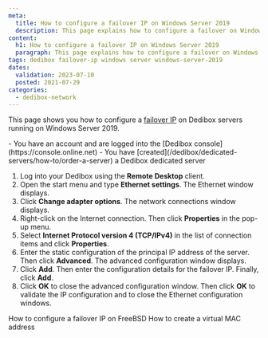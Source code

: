 ```yaml
---
meta:
  title: How to configure a failover IP on Windows Server 2019
  description: This page explains how to configure a failover on Windows Server 2019.
content:
  h1: How to configure a failover IP on Windows Server 2019
  paragraph: This page explains how to configure a failover on Windows Server 2019.
tags: dedibox failover-ip windows server windows-server-2019
dates:
  validation: 2023-07-10
  posted: 2021-07-29
categories:
  - dedibox-network
---
```


This page shows you how to configure a [failover IP](/dedibox-network/ip-failover/concepts/#failover-ips) on Dedibox servers running on Windows Server 2019.

<Message type="requirement">
  - You have an account and are logged into the [Dedibox console](https://console.online.net)
  - You have [created](/dedibox/dedicated-servers/how-to/order-a-server) a Dedibox dedicated server
</Message>

1. Log into your Dedibox using the **Remote Desktop** client.
2. Open the start menu and type **Ethernet settings**. The Ethernet window displays.
    <Lightbox src="scaleway_windows_ipfo1.webp" alt="" />
3. Click **Change adapter options**. The network connections window displays.
4. Right-click on the Internet connection. Then click **Properties** in the pop-up menu.
5. Select **Internet Protocol version 4 (TCP/IPv4)** in the list of connection items and click **Properties**.
6. Enter the static configuration of the principal IP address of the server. Then click **Advanced**. The advanced configuration window displays. 
    <Lightbox src="scaleway_windows_ipfo2.webp" alt="" />
7. Click **Add**. Then enter the configuration details for the failover IP. Finally, click **Add**.
    <Lightbox src="scaleway_windows_ipfo3.webp" alt="" />
8. Click **OK** to close the advanced configuration window. Then click **OK** to validate the IP configuration and to close the Ethernet configuration windows.

<Navigation title="See Also">
  <PreviousButton to="/dedibox-network/ip-failover/how-to/configure-freebsd">How to configure a failover IP on FreeBSD</PreviousButton>
  <NextButton to="/dedibox-network/ip-failover/how-to/create-virtual-mac">How to create a virtual MAC address</NextButton>
</Navigation>
